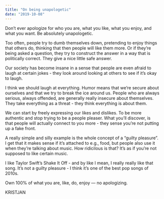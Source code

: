```yaml
---
title: "On being unapologetic"
date: "2019-10-08"
---
```


Don’t ever apologize for who you are, what you like, what you enjoy, and what you want. Be absolutely unapologetic.

Too often, people try to dumb themselves down, pretending to enjoy things that others do, thinking that then people will like them more. Or if they’re being asked a question, they try to construct the answer in a way that is politically correct. They give a nice little safe answer.

Our society has become insane in a sense that people are even afraid to laugh at certain jokes - they look around looking at others to see if it’s okay to laugh.

I think we should laugh at everything. Humor means that we’re secure about ourselves and that we try to break the ice around us. People who are always serious, always offended, are generally really insecure about themselves. They take everything as a threat - they think everything is about them.

We can start by freely expressing our likes and dislikes. To be more authentic and stop trying to be a people pleaser. What you’ll discover, is that people will actually connect to you more - they sense you’re not putting up a fake front.

A really simple and silly example is the whole concept of a “guilty pleasure”. I get that it makes sense if it’s attached to e.g., food, but people also use it when they’re talking about music. How ridicilous is that? It’s as if you’re not supposed to like certain music.

I like Taylor Swift’s Shake It Off - and by like I mean, I really really like that song. It’s not a guilty pleasure - I think it’s one of the best pop songs of 2010s.

Own 100% of what you are, like, do, enjoy — no apologizing.

KRISTJAN
